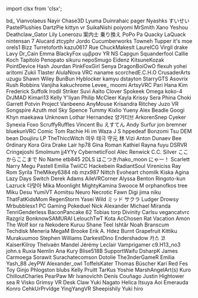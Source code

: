 ﻿import clsx from 'clsx';


<!-- Reminder that not only HTML chars have to be escaped, MDX chars also need to be (such as a space followed by an underscore). -->
<Patronelt k="5" ias="1" sp="1" >bd&#0095;</Patronelt> <Patronelt k="3" ias="1" sp="1" >Vianvolaeus</Patronelt> <Patronelt k="3" ias="1" sp="1" >Nayir</Patronelt> <Patronelt k="3" ias="1" sp="0" >Chase3D</Patronelt> <Patronelt k="2" ias="1" sp="1" >Lyuma</Patronelt> 
<Patronelt k="2" ias="1" sp="1" >Duinrahaic</Patronelt> <Patronelt k="2" ias="1" sp="1" >pager</Patronelt> <Patronelt k="2" ias="1" sp="1" >Nyashks</Patronelt> <Patronelt k="2" ias="1" sp="1" >すいせい</Patronelt> <Patronelt k="2" ias="1" sp="1" >PastelPlushies</Patronelt> 
<Patronelt k="2" ias="1" sp="1" >DartzPie</Patronelt> <Patronelt k="2" ias="1" sp="1" >kittyn vr</Patronelt> <Patronelt k="2" ias="1" sp="1" >SuikaNishi</Patronelt> <Patronelt k="2" ias="1" sp="1" >poiyomi</Patronelt> <Patronelt k="2" ias="1" sp="1" >MrSmith</Patronelt> 
<Patronelt k="2" ias="1" sp="1" >Xano</Patronelt> <Patronelt k="2" ias="1" sp="1" >Yeshou</Patronelt> <Patronelt k="2" ias="1" sp="1" >Deathclaw&#0095;Gator</Patronelt> <Patronelt k="2" ias="1" sp="1" >Lily</Patronelt> <Patronelt k="2" ias="1" sp="1" >Lonerozu</Patronelt> 
<Patronelt k="2" ias="1" sp="1" >案内士 乗り換え</Patronelt> <Patronelt k="2" ias="1" sp="1" >PoPo Pa</Patronelt> <Patronelt k="2" ias="1" sp="1" >Quacky LaQuack</Patronelt> <Patronelt k="2" ias="1" sp="0" >nintensan 7</Patronelt> <Patronelt k="2" ias="1" sp="0" >Alucard</Patronelt> 
<Patronelt k="2" ias="1" sp="0" >ztcyphr</Patronelt> <Patronelt k="0" ias="1" sp="1" >Jordo</Patronelt> <Patronelt k="0" ias="0" sp="1" >Cucumberworks</Patronelt> <Patronelt k="0" ias="1" sp="1" >Towneh</Patronelt> <Patronelt k="0" ias="0" sp="1" >Tupper</Patronelt> 
<Patronelt k="0" ias="0" sp="1" >it&#0039;s moe</Patronelt> <Patronelt k="0" ias="0" sp="1" >orels1</Patronelt> <Patronelt k="0" ias="1" sp="1" >Bizz</Patronelt> <Patronelt k="0" ias="1" sp="1" >Turretoforth</Patronelt> <Patronelt k="0" ias="0" sp="1" >kazu0617</Patronelt> 
<Patronelt k="0" ias="0" sp="1" >Rue</Patronelt> <Patronelt k="0" ias="1" sp="1" >ChuckMakesIt</Patronelt> <Patronelt k="0" ias="0" sp="1" >LaurelCG</Patronelt> <Patronelt k="0" ias="1" sp="1" >Virgil drake</Patronelt> <Patronelt k="0" ias="0" sp="1" >Lavy</Patronelt> 
<Patronelt k="0" ias="1" sp="1" >Dr&#0095;Cain</Patronelt> <Patronelt k="0" ias="1" sp="1" >Emma</Patronelt> <Patronelt k="0" ias="0" sp="1" >BlackyFox</Patronelt> <Patronelt k="0" ias="1" sp="1" >υμβραν</Patronelt> <Patronelt k="0" ias="0" sp="1" >YR NS</Patronelt> 
<Patronelt k="0" ias="0" sp="1" >Capgun</Patronelt> <Patronelt k="0" ias="1" sp="1" >Squanderfool</Patronelt> <Patronelt k="0" ias="1" sp="1" >Callie Koch</Patronelt> <Patronelt k="0" ias="1" sp="1" >Tapitolo Penopato</Patronelt> <Patronelt k="0" ias="1" sp="1" >sikuru</Patronelt> 
<Patronelt k="0" ias="0" sp="1" >nepoSmugo</Patronelt> <Patronelt k="0" ias="1" sp="1" >Eidenz</Patronelt> <Patronelt k="0" ias="1" sp="1" >KitsuneKozak</Patronelt> <Patronelt k="0" ias="1" sp="1" >PointDevice</Patronelt> <Patronelt k="0" ias="1" sp="1" >Hash Jourdan</Patronelt> 
<Patronelt k="0" ias="1" sp="1" >PinkFoxGirl</Patronelt> <Patronelt k="0" ias="1" sp="1" >Senya</Patronelt> <Patronelt k="0" ias="1" sp="1" >DragonBoiOwO</Patronelt> <Patronelt k="0" ias="0" sp="1" >flexuh</Patronelt> <Patronelt k="0" ias="1" sp="1" >yohei aritomi</Patronelt> 
<Patronelt k="0" ias="1" sp="1" >Zukii</Patronelt> <Patronelt k="0" ias="0" sp="1" >Tlaster</Patronelt> <Patronelt k="0" ias="1" sp="1" >AlulaNova</Patronelt> <Patronelt k="0" ias="1" sp="1" >VRC naname</Patronelt> <Patronelt k="0" ias="0" sp="1" >scorchedE&#0046;C&#0046;H&#0046;O</Patronelt> 
<Patronelt k="0" ias="0" sp="1" >CrusaderArts</Patronelt> <Patronelt k="0" ias="1" sp="1" >uzugu</Patronelt> <Patronelt k="0" ias="1" sp="1" >Shawn Wiley</Patronelt> <Patronelt k="0" ias="1" sp="1" >BunBun</Patronelt> <Patronelt k="0" ias="1" sp="1" >Hyblocker</Patronelt> 
<Patronelt k="0" ias="1" sp="1" >kamyu</Patronelt> <Patronelt k="0" ias="1" sp="1" >dstayton</Patronelt> <Patronelt k="0" ias="1" sp="1" >StarryGTS</Patronelt> <Patronelt k="0" ias="1" sp="1" >Asovrix</Patronelt> <Patronelt k="0" ias="1" sp="1" >Rush Robbins</Patronelt> 
<Patronelt k="0" ias="1" sp="1" >Vanjiha</Patronelt> <Patronelt k="0" ias="1" sp="1" >kakuchrome</Patronelt> <Patronelt k="0" ias="1" sp="1" >Levee&#0095;</Patronelt> <Patronelt k="0" ias="1" sp="1" >moomi</Patronelt> <Patronelt k="0" ias="1" sp="1" >ArtsyVRC</Patronelt> 
<Patronelt k="0" ias="1" sp="1" >Pari</Patronelt> <Patronelt k="0" ias="1" sp="1" >Hana Kim</Patronelt> <Patronelt k="0" ias="1" sp="1" >Frederick</Patronelt> <Patronelt k="0" ias="1" sp="1" >Suffolk</Patronelt> <Patronelt k="0" ias="0" sp="1" >Irodil Striker</Patronelt> 
<Patronelt k="0" ias="1" sp="1" >Suvi Aalto</Patronelt> <Patronelt k="0" ias="0" sp="1" >Clover</Patronelt> <Patronelt k="0" ias="1" sp="1" >Spokeek</Patronelt> <Patronelt k="0" ias="1" sp="1" >Omega</Patronelt> <Patronelt k="0" ias="1" sp="1" >koko&#0045;4</Patronelt> 
<Patronelt k="0" ias="1" sp="1" >DrJMAD</Patronelt> <Patronelt k="0" ias="0" sp="1" >Kimari13</Patronelt> <Patronelt k="0" ias="1" sp="1" >Kelly</Patronelt> <Patronelt k="0" ias="1" sp="1" >Y&#0039;liyan</Patronelt> <Patronelt k="0" ias="1" sp="1" >Philip McCleer</Patronelt> 
<Patronelt k="0" ias="1" sp="1" >Kayla</Patronelt> <Patronelt k="0" ias="0" sp="1" >Krissy</Patronelt> <Patronelt k="0" ias="1" sp="1" >Sera Phina</Patronelt> <Patronelt k="0" ias="1" sp="1" >Choki</Patronelt> <Patronelt k="0" ias="1" sp="1" >Garrett Potvin</Patronelt> 
<Patronelt k="0" ias="1" sp="1" >Project</Patronelt> <Patronelt k="0" ias="1" sp="1" >Vanbeeno</Patronelt> <Patronelt k="0" ias="1" sp="1" >AnyMouse</Patronelt> <Patronelt k="0" ias="1" sp="1" >Krisandra Ritchey</Patronelt> <Patronelt k="0" ias="1" sp="1" >Juzo VR</Patronelt> 
<Patronelt k="0" ias="1" sp="1" >Songspire</Patronelt> <Patronelt k="0" ias="1" sp="1" >Azuth</Patronelt> <Patronelt k="0" ias="1" sp="1" >mol</Patronelt> <Patronelt k="0" ias="0" sp="1" >Sky Spence</Patronelt> <Patronelt k="0" ias="1" sp="1" >Tummy</Patronelt> 
<Patronelt k="0" ias="1" sp="1" >Kixlio Yueny</Patronelt> <Patronelt k="0" ias="0" sp="1" >Alex Beadle</Patronelt> <Patronelt k="0" ias="1" sp="1" >Googi</Patronelt> <Patronelt k="0" ias="1" sp="1" >Khyn</Patronelt> <Patronelt k="0" ias="0" sp="1" >maekawa</Patronelt> 
<Patronelt k="0" ias="0" sp="1" >Unknown</Patronelt> <Patronelt k="0" ias="1" sp="1" >Lothar Hernandez</Patronelt> <Patronelt k="0" ias="1" sp="1" >양거티브</Patronelt> <Patronelt k="0" ias="1" sp="1" >ArkorenSnep</Patronelt> <Patronelt k="0" ias="0" sp="1" >Cyeker</Patronelt> 
<Patronelt k="0" ias="1" sp="1" >Synexia Foxo</Patronelt> <Patronelt k="0" ias="1" sp="1" >ScruffyRuffles</Patronelt> <Patronelt k="0" ias="1" sp="1" >Vincent Bu</Patronelt> <Patronelt k="0" ias="1" sp="1" >えすてん</Patronelt> <Patronelt k="0" ias="1" sp="1" >Andy</Patronelt> 
<Patronelt k="0" ias="1" sp="1" >Surfur</Patronelt> <Patronelt k="0" ias="1" sp="1" >jon bremner</Patronelt> <Patronelt k="0" ias="1" sp="1" >bluekunVRC</Patronelt> <Patronelt k="0" ias="1" sp="1" >Comic Tom</Patronelt> <Patronelt k="0" ias="1" sp="1" >Rachie</Patronelt> 
<Patronelt k="0" ias="1" sp="1" >Hi im Waza</Patronelt> <Patronelt k="0" ias="1" sp="1" >J S</Patronelt> <Patronelt k="0" ias="1" sp="1" >hppedeaf</Patronelt> <Patronelt k="0" ias="1" sp="1" >Bonzomi</Patronelt> <Patronelt k="0" ias="0" sp="1" >Tsu</Patronelt> 
<Patronelt k="0" ias="1" sp="1" >DEM bean</Patronelt> <Patronelt k="0" ias="1" sp="1" >Doujiiru</Patronelt> <Patronelt k="0" ias="1" sp="1" >LP</Patronelt> <Patronelt k="0" ias="1" sp="1" >TheThiccWitch</Patronelt> <Patronelt k="0" ias="1" sp="1" >여우 태극</Patronelt> 
<Patronelt k="0" ias="1" sp="1" >守元 林</Patronelt> <Patronelt k="0" ias="1" sp="1" >Vizi</Patronelt> <Patronelt k="0" ias="1" sp="1" >Anton Dunaev</Patronelt> <Patronelt k="0" ias="1" sp="1" >Bee</Patronelt> <Patronelt k="0" ias="1" sp="1" >0rdinary</Patronelt> 
<Patronelt k="0" ias="1" sp="1" >Kora Gira</Patronelt> <Patronelt k="0" ias="1" sp="1" >Drake Lair</Patronelt> <Patronelt k="0" ias="1" sp="1" >hp78</Patronelt> <Patronelt k="0" ias="0" sp="1" >Gina Roman</Patronelt> <Patronelt k="0" ias="1" sp="1" >Kathiel Rayna</Patronelt> 
<Patronelt k="0" ias="1" sp="1" >fuyu</Patronelt> <Patronelt k="0" ias="1" sp="1" >DSRVR</Patronelt> <Patronelt k="0" ias="1" sp="1" >Cringejoshi</Patronelt> <Patronelt k="0" ias="1" sp="1" >Smolmum</Patronelt> <Patronelt k="0" ias="0" sp="1" >jj4YYy</Patronelt> 
<Patronelt k="0" ias="0" sp="1" >CyberneticFool</Patronelt> <Patronelt k="0" ias="1" sp="1" >Alec Renwick</Patronelt> <Patronelt k="0" ias="1" sp="1" >C&#0046;C&#0046; Silver</Patronelt> <Patronelt k="0" ias="1" sp="1" >ここからここまで</Patronelt> <Patronelt k="0" ias="1" sp="1" >No Name</Patronelt> 
<Patronelt k="0" ias="1" sp="1" >etb845</Patronelt> <Patronelt k="0" ias="1" sp="1" >2DLS</Patronelt> <Patronelt k="0" ias="1" sp="1" >はこつき&#0047;hako&#0095;moon</Patronelt> <Patronelt k="0" ias="1" sp="1" >にゃー！</Patronelt> <Patronelt k="0" ias="1" sp="1" >Scarlett</Patronelt> 
<Patronelt k="0" ias="1" sp="1" >Narry</Patronelt> <Patronelt k="0" ias="1" sp="1" >Megu</Patronelt> <Patronelt k="0" ias="1" sp="1" >Pastell Emilia</Patronelt> <Patronelt k="0" ias="1" sp="1" >TwiiCC</Patronelt> <Patronelt k="0" ias="1" sp="1" >Hackebein</Patronelt> 
<Patronelt k="0" ias="1" sp="1" >RadiantSoul</Patronelt> <Patronelt k="0" ias="1" sp="1" >Vireniciss</Patronelt> <Patronelt k="0" ias="1" sp="1" >Ray Rom</Patronelt> <Patronelt k="0" ias="1" sp="1" >Syrila</Patronelt> <Patronelt k="0" ias="1" sp="1" >TheMikey6384</Patronelt> 
<Patronelt k="0" ias="0" sp="1" >nb</Patronelt> <Patronelt k="0" ias="0" sp="1" >mzx987</Patronelt> <Patronelt k="0" ias="1" sp="1" >Nittch</Patronelt> <Patronelt k="0" ias="1" sp="1" >Evoheart</Patronelt> <Patronelt k="0" ias="0" sp="1" >chomilk</Patronelt> 
<Patronelt k="0" ias="0" sp="1" >Kiska Agina</Patronelt> <Patronelt k="0" ias="1" sp="1" >Lazy Days</Patronelt> <Patronelt k="0" ias="0" sp="1" >Switch</Patronelt> <Patronelt k="0" ias="1" sp="1" >Derek Adams</Patronelt> <Patronelt k="0" ias="1" sp="1" >AileVRCorner</Patronelt> 
<Patronelt k="0" ias="1" sp="1" >Alyssa Benton</Patronelt> <Patronelt k="0" ias="1" sp="1" >Ringoto&#0045;kun</Patronelt> <Patronelt k="0" ias="0" sp="1" >Lazruck</Patronelt> <Patronelt k="0" ias="1" sp="1" >다맞아</Patronelt> <Patronelt k="0" ias="1" sp="1" >Mika Moonlight</Patronelt> 
<Patronelt k="0" ias="1" sp="1" >MightyKamina</Patronelt> <Patronelt k="0" ias="1" sp="1" >Swooce</Patronelt> <Patronelt k="0" ias="1" sp="1" >M</Patronelt> <Patronelt k="0" ias="1" sp="1" >orphanofkos</Patronelt> <Patronelt k="0" ias="0" sp="1" >tree</Patronelt> 
<Patronelt k="0" ias="1" sp="1" >Miku Desu</Patronelt> <Patronelt k="0" ias="1" sp="1" >YumiVT</Patronelt> <Patronelt k="0" ias="1" sp="1" >Aomitsu</Patronelt> <Patronelt k="0" ias="0" sp="1" >Neuro</Patronelt> <Patronelt k="0" ias="1" sp="1" >Necrotic Fawn</Patronelt> 
<Patronelt k="0" ias="1" sp="1" >Digi</Patronelt> <Patronelt k="0" ias="0" sp="1" >jima niku</Patronelt> <Patronelt k="0" ias="0" sp="1" >ThatFatKidsMom</Patronelt> <Patronelt k="0" ias="1" sp="1" >RegenStorm</Patronelt> <Patronelt k="0" ias="1" sp="1" >Yasei Wild</Patronelt> 
<Patronelt k="0" ias="1" sp="1" >ミッド サクラ</Patronelt> <Patronelt k="0" ias="1" sp="1" >Ludger</Patronelt> <Patronelt k="0" ias="1" sp="1" >Drowsy</Patronelt> <Patronelt k="0" ias="1" sp="1" >Mrbubblesx1 PC Gaming</Patronelt> <Patronelt k="0" ias="1" sp="1" >Pokeduel</Patronelt> 
<Patronelt k="0" ias="0" sp="1" >Nick</Patronelt> <Patronelt k="0" ias="0" sp="1" >Alexander</Patronelt> <Patronelt k="0" ias="1" sp="1" >Michael Miranda</Patronelt> <Patronelt k="0" ias="1" sp="1" >TenriGenderless</Patronelt> <Patronelt k="0" ias="1" sp="1" >BaconPancake 62</Patronelt> 
<Patronelt k="0" ias="1" sp="1" >Tobias torp</Patronelt> <Patronelt k="0" ias="1" sp="1" >Divinity</Patronelt> <Patronelt k="0" ias="1" sp="1" >Carlsu</Patronelt> <Patronelt k="0" ias="0" sp="1" >vegancatvrc</Patronelt> <Patronelt k="0" ias="0" sp="1" >Razgriz</Patronelt> 
<Patronelt k="0" ias="1" sp="1" >BonknowSAMURAI</Patronelt> <Patronelt k="0" ias="1" sp="1" >LelouchTwT</Patronelt> <Patronelt k="0" ias="0" sp="1" >Kota</Patronelt> <Patronelt k="0" ias="1" sp="1" >AcChosen</Patronelt> <Patronelt k="0" ias="0" sp="1" >Rat Vacation</Patronelt> 
<Patronelt k="0" ias="1" sp="1" >Amon The Wolf</Patronelt> <Patronelt k="0" ias="1" sp="1" >kor ra</Patronelt> <Patronelt k="0" ias="1" sp="1" >Nekodere</Patronelt> <Patronelt k="0" ias="1" sp="1" >Kuruu</Patronelt> <Patronelt k="0" ias="1" sp="1" >Shane Teel</Patronelt> 
<Patronelt k="0" ias="1" sp="1" >Ishtãr</Patronelt> <Patronelt k="0" ias="1" sp="1" >Noah Branscum</Patronelt> <Patronelt k="0" ias="1" sp="1" >Techdisk</Patronelt> <Patronelt k="0" ias="0" sp="1" >Meneria</Patronelt> <Patronelt k="0" ias="1" sp="1" >MegaM</Patronelt> 
<Patronelt k="0" ias="1" sp="1" >Brooke</Patronelt> <Patronelt k="0" ias="0" sp="1" >Erik A&#0046; Hdez</Patronelt> <Patronelt k="0" ias="1" sp="1" >Burnt Grapefruit</Patronelt> <Patronelt k="0" ias="1" sp="1" >Kittiku</Patronelt> <Patronelt k="0" ias="1" sp="1" >Murakuumoo</Patronelt> 
<Patronelt k="0" ias="0" sp="1" >Stephen Williams</Patronelt> <Patronelt k="0" ias="0" sp="1" >DarkestDino</Patronelt> <Patronelt k="0" ias="1" sp="1" >Endershadow</Patronelt> <Patronelt k="0" ias="0" sp="1" >카스 코</Patronelt> <Patronelt k="0" ias="1" sp="1" >KaiserKilroy</Patronelt> 
<Patronelt k="0" ias="1" sp="1" >Thelvaën Mandel</Patronelt> <Patronelt k="0" ias="0" sp="1" >Jérémy Leclair</Patronelt> <Patronelt k="0" ias="0" sp="1" >Vamprigamer</Patronelt> <Patronelt k="0" ias="1" sp="1" >c9&#0046;H13&#0095;no3</Patronelt> <Patronelt k="0" ias="1" sp="1" >john&#0046;s</Patronelt> 
<Patronelt k="0" ias="0" sp="1" >Ruxia</Patronelt> <Patronelt k="0" ias="0" sp="1" >Nemlin</Patronelt> <Patronelt k="0" ias="1" sp="1" >Ana Kury</Patronelt> <Patronelt k="0" ias="1" sp="1" >Blise518B</Patronelt> <Patronelt k="0" ias="1" sp="1" >SupportWaifu</Patronelt> 
<Patronelt k="0" ias="1" sp="1" >DsharpK</Patronelt> <Patronelt k="0" ias="1" sp="1" >James Carmoega</Patronelt> <Patronelt k="0" ias="0" sp="1" >Sorawit Surachatecomson</Patronelt> <Patronelt k="0" ias="1" sp="1" >Dotolie</Patronelt> <Patronelt k="0" ias="1" sp="1" >The3nderGameR</Patronelt> 
<Patronelt k="0" ias="1" sp="1" >Emilia</Patronelt> <Patronelt k="0" ias="1" sp="1" >Yash&#0095;88</Patronelt> <Patronelt k="0" ias="1" sp="1" >JeyPW</Patronelt> <Patronelt k="0" ias="1" sp="1" >Alexander&#0095;owl</Patronelt> <Patronelt k="0" ias="1" sp="1" >ToffelsKater</Patronelt> 
<Patronelt k="0" ias="1" sp="1" >Thomas Büscher</Patronelt> <Patronelt k="0" ias="1" sp="1" >Kari Red</Patronelt> <Patronelt k="0" ias="0" sp="1" >Fes Toy</Patronelt> <Patronelt k="0" ias="1" sp="1" >Ginjo</Patronelt> <Patronelt k="0" ias="1" sp="1" >Phlogston</Patronelt> 
<Patronelt k="0" ias="0" sp="1" >blubs</Patronelt> <Patronelt k="0" ias="1" sp="1" >Kelly Pruitt</Patronelt> <Patronelt k="0" ias="0" sp="1" >TarKus</Patronelt> <Patronelt k="0" ias="1" sp="1" >Yoshie</Patronelt> <Patronelt k="0" ias="1" sp="1" >MarshAngelArt&#0040;s&#0041;</Patronelt> 
<Patronelt k="0" ias="0" sp="1" >Kuro</Patronelt> <Patronelt k="0" ias="1" sp="1" >ChilloutCharles</Patronelt> <Patronelt k="0" ias="1" sp="1" >PearPaw</Patronelt> <Patronelt k="0" ias="0" sp="1" >Mr Ivanovichh</Patronelt> <Patronelt k="0" ias="0" sp="1" >Denís Couñago</Patronelt> 
<Patronelt k="0" ias="1" sp="1" >Justin Hightower</Patronelt> <Patronelt k="0" ias="1" sp="1" >sea R</Patronelt> <Patronelt k="0" ias="1" sp="1" >Visko</Patronelt> <Patronelt k="0" ias="0" sp="1" >Grimsy VR</Patronelt> <Patronelt k="0" ias="0" sp="1" >Desk Claw</Patronelt> 
<Patronelt k="0" ias="1" sp="1" >Yuki Nagato</Patronelt> <Patronelt k="0" ias="1" sp="1" >Helica Itsuya</Patronelt> <Patronelt k="0" ias="1" sp="1" >Aoi Emerauda</Patronelt> <Patronelt k="0" ias="0" sp="1" >Konro</Patronelt> <Patronelt k="0" ias="1" sp="1" >CehkUrPrvldge</Patronelt> 
<Patronelt k="0" ias="0" sp="1" >YingYangVR</Patronelt> <Patronelt k="0" ias="1" sp="1" >Sheepishily</Patronelt> <Patronelt k="0" ias="1" sp="1" >Yuki hiro</Patronelt> 
